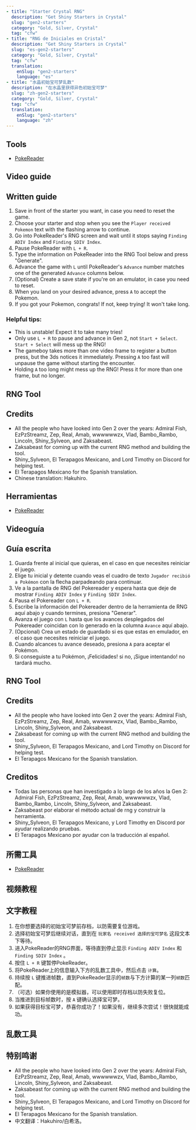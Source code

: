 ```yaml
---
- title: "Starter Crystal RNG"
  description: "Get Shiny Starters in Crystal"
  slug: "gen2-starters"
  category: "Gold, Silver, Crystal"
  tag: "cfw"
- title: "RNG de Iniciales en Cristal"
  description: "Get Shiny Starters in Crystal"
  slug: "es-gen2-starters"
  category: "Gold, Silver, Crystal"
  tag: "cfw"
  translation:
    enSlug: "gen2-starters"
    language: "es"
- title: "水晶初始宝可梦乱数"
  description: "在水晶里获得异色初始宝可梦"
  slug: "zh-gen2-starters"
  category: "Gold, Silver, Crystal"
  tag: "cfw"
  translation:
    enSlug: "gen2-starters"
    language: "zh"
---
```


<ShowIf slug="/gen2-starters">

## Tools

- [PokeReader](/install-pokereader)

## Video guide

<YouTubeVideo src="https://www.youtube.com/embed/1PFQv-S8a48?si=7N6RoITaJg0lyrPR" />

## Written guide

1. Save in front of the starter you want, in case you need to reset the game.
2. Choose your starter and stop when you see the `Player received Pokemon` text with the flashing arrow to continue.
3. Go into PokeReader's RNG screen and wait until it stops saying `Finding ADIV Index` and `Finding SDIV Index`.
4. Pause PokeReader with `L + R`.
5. Type the information on PokeReader into the RNG Tool below and press "Generate".
6. Advance the game with `L` until PokeReader's `Advance` number matches one of the generated `Advance` columns below.
7. (Optional) Create a save state if you're on an emulator, in case you need to reset.
8. When you land on your desired advance, press `A` to accept the Pokemon.
9. If you got your Pokemon, congrats! If not, keep trying! It won't take long.

### Helpful tips:

- This is unstable! Expect it to take many tries!
- Only use `L + R` to pause and advance in Gen 2, not `Start + Select`. `Start + Select` will mess up the RNG!
- The gameboy takes more than one video frame to register a button press, but the 3ds notices it immediately. Pressing `A` too fast will unpause the game without starting the encounter.
- Holding `A` too long might mess up the RNG! Press it for more than one frame, but no longer.

## RNG Tool

<Gen2PokemonRng type="starter" language="en" />

## Credits

- All the people who have looked into Gen 2 over the years: Admiral Fish, EzPzStreamz, Zep, Real, Amab, wwwwwwzx, Vlad, Bambo_Rambo, Lincoln, Shiny_Sylveon, and Zaksabeast.
- Zaksabeast for coming up with the current RNG method and building the tool.
- Shiny_Sylveon, El Terapagos Mexicano, and Lord Timothy on Discord for helping test.
- El Terapagos Mexicano for the Spanish translation.
- Chinese translation: Hakuhiro.

</ShowIf>

<ShowIf slug="/es-gen2-starters">

## Herramientas

- [PokeReader](/install-pokereader)

## Videoguía

<YouTubeVideo src="https://www.youtube.com/embed/1PFQv-S8a48?si=7N6RoITaJg0lyrPR" />

## Guía escrita

1. Guarda frente al inicial que quieras, en el caso en que necesites reiniciar el juego.
2. Elige tu inicial y detente cuando veas el cuadro de texto `Jugador recibió a Pokémon` con la flecha parpadeando para continuar.
3. Ve a la pantalla de RNG del Pokereader y espera hasta que deje de mostrar `Finding ADIV Index` y `Finding SDIV Index`.
4. Pausa el Pokereader con `L + R`.
5. Escribe la información del Pokereader dentro de la herramienta de RNG aquí abajo y cuando termines, presiona "Generar".
6. Avanza el juego con `L` hasta que los avances desplegados del Pokereader coincidan con lo generado en la columna `Avance` aquí abajo.
7. (Opcional) Crea un estado de guardado si es que estas en emulador, en el caso que necesites reiniciar el juego.
8. Cuando alcances tu avance deseado, presiona `A` para aceptar el Pokémon.
9. Si conseguiste a tu Pokémon, ¡Felicidades! si no, ¡Sigue intentando! no tardará mucho.

## RNG Tool

<Gen2PokemonRng type="starter" language="es" />

## Credits

- All the people who have looked into Gen 2 over the years: Admiral Fish, EzPzStreamz, Zep, Real, Amab, wwwwwwzx, Vlad, Bambo_Rambo, Lincoln, Shiny_Sylveon, and Zaksabeast.
- Zaksabeast for coming up with the current RNG method and building the tool.
- Shiny_Sylveon, El Terapagos Mexicano, and Lord Timothy on Discord for helping test.
- El Terapagos Mexicano for the Spanish translation.

## Creditos

- Todas las personas que han investigado a lo largo de los años la Gen 2: Admiral Fish, EzPzStreamz, Zep, Real, Amab, wwwwwwzx, Vlad, Bambo_Rambo, Lincoln, Shiny_Sylveon, and Zaksabeast.
- Zaksabeast por elaborar el método actual de rng y construir la herramienta.
- Shiny_Sylveon, El Terapagos Mexicano, y Lord Timothy en Discord por ayudar realizando pruebas.
- El Terapagos Mexicano por ayudar con la traducción al español.

</ShowIf>

<ShowIf slug="/zh-gen2-starters">

## 所需工具

- [PokeReader](/install-pokereader)

## 视频教程

<YouTubeVideo src="https://www.youtube.com/embed/1PFQv-S8a48?si=7N6RoITaJg0lyrPR" />

## 文字教程

1. 在你想要选择的初始宝可梦前存档，以防需要复位游戏。
2. 选择初始宝可梦后继续对话，直到在 `玩家名 received 选择的宝可梦名` 这段文本下等待。
3. 进入PokeReader的RNG界面，等待直到停止显示 `Finding ADIV Index` 和 `Finding SDIV Index` 。
4. 按住 `L + R` 键暂停PokeReader。
5. 将PokeReader上的信息输入下方的乱数工具中，然后点击 `计算`。
6. 持续按 `L` 键推进帧数，直到PokeReader显示的`帧数`与下方计算的某一列`帧数`匹配。
7. （可选）如果你使用的是模拟器，可以使用即时存档以防失败复位。
8. 当推进到目标帧数时，按 `A` 键确认选择宝可梦。
9. 如果获得目标宝可梦，恭喜你成功了！如果没有，继续多次尝试！很快就能成功。

## 乱数工具

<Gen2PokemonRng type="starter" language="zh" />

## 特别鸣谢

- All the people who have looked into Gen 2 over the years: Admiral Fish, EzPzStreamz, Zep, Real, Amab, wwwwwwzx, Vlad, Bambo_Rambo, Lincoln, Shiny_Sylveon, and Zaksabeast.
- Zaksabeast for coming up with the current RNG method and building the tool.
- Shiny_Sylveon, El Terapagos Mexicano, and Lord Timothy on Discord for helping test.
- El Terapagos Mexicano for the Spanish translation.
- 中文翻译：Hakuhiro/白希洛。

</ShowIf>
